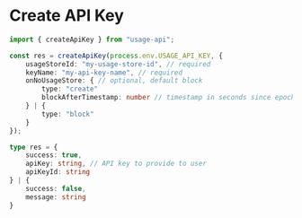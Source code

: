 # Create API Key

```ts
import { createApiKey } from "usage-api";

const res = createApiKey(process.env.USAGE_API_KEY, {
    usageStoreId: "my-usage-store-id", // required
    keyName: "my-api-key-name", // required
    onNoUsageStore: { // optional, default block
        type: "create"
        blockAfterTimestamp: number // timestamp in seconds since epoch
    } | {
        type: "block"
    }
});

type res = {
    success: true,
    apiKey: string, // API key to provide to user
    apiKeyId: string
} | {
    success: false,
    message: string
}
```
